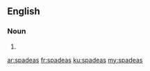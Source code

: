 ==English==

===Noun===
{{head|en}}

# {{plural of|spadea}}

[[ar:spadeas]]
[[fr:spadeas]]
[[ku:spadeas]]
[[my:spadeas]]